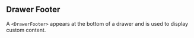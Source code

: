 
## Drawer Footer

A `<DrawerFooter>` appears at the bottom of a drawer and is used to display custom content.

<DrawerFooter />
